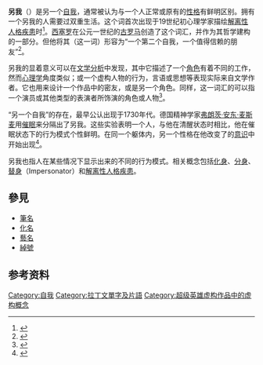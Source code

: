 '''另我'''（{{lang-la|Alter ego}}）是另一个[[自我|自我]]，通常被认为与一个人正常或原有的[[人格心理学|性格]]有鲜明区别。拥有一个另我的人需要过双重生活。这个词首次出现于19世纪初心理学家描绘[[解离性人格疾患|解离性人格疾患]]时<ref>{{cite book|title=Handbook of Psychology|author=Irving B. Weiner, Donald K.  Freedheim|year=2003|publisher=John Wiley and Sons|page=262|isbn=0-471-17669-9|url=http://books.google.com/books?id=ZNWkkLLCDKsC&pg=PA262|access-date=2014-07-27|archive-date=2016-05-01|archive-url=https://web.archive.org/web/20160501102459/https://books.google.com/books?id=ZNWkkLLCDKsC&pg=PA262|dead-url=no}}</ref>。[[西塞罗|西塞罗]]在公元一世纪的[[古罗马|古罗马]]创造了这个词汇，并作为其哲学建构的一部分。但他将其（这一词）形容为“一个第二个自我，一个值得信赖的朋友”<ref>{{cite web
 |url          = http://dictionary.reference.com/browse/alter+ego
 |title        = Alter Ego
 |last         = 
 |first        = 
 |year         = 2009
 |work         = Collins English Dictionary - Complete and Unabridged 10th Edition
 |publisher    = William Collins Sons & Co. Ltd.
 |accessdate   = 13 January 2013
 |archive-date = 2015-09-23
 |archive-url  = https://web.archive.org/web/20150923094227/http://dictionary.reference.com/browse/alter+ego
 |dead-url     = no
}}</ref>。

另我的显着意义可以在[[文学批评|文学分析]]中发现，其中它描述了一个[[角色|角色]]有着不同的工作，然而[[心理学|心理学]]角度类似；或一个虚构人物的行为，言语或思想等表现实际来自文学作者。它也用来设计一个作品中的密友，或是另一个角色。同样，这一词汇的可以指一个演员或其他类型的表演者所饰演的角色或人物<ref>{{cite book|title=Psychology and Performing Arts|author=Glenn Daniel Wilson|year=1991|publisher=Taylor & Francis|isbn=90-265-1119-1|url=http://books.google.com/books?id=3shEzj0wccgC&pg=PA272&dq=%22Alter+ego%22+psychology&as_brr=3&ei=PdbFRvHJM5SS7QKiu9zfDw&ie=ISO-8859-1&output=html&sig=n5bCN6TPZ1JNQGLzFv6EbVFt97g|access-date=2014-07-27|archive-date=2020-09-27|archive-url=https://web.archive.org/web/20200927235745/https://books.google.com/books?id=3shEzj0wccgC&pg=PA272&dq=%22Alter+ego%22+psychology&as_brr=3&ei=PdbFRvHJM5SS7QKiu9zfDw&ie=ISO-8859-1&output=html&sig=n5bCN6TPZ1JNQGLzFv6EbVFt97g|dead-url=no}}</ref>。

“另一个自我”的存在，最早公认出现于1730年代。德国精神学家[[弗朗茨·安东·麦斯麦|弗朗茨·安东·麦斯麦]]用[[催眠|催眠]]来分隔出了另我。这些实验表明一个人，与他在清醒状态时相比，他在催眠状态下的行为模式个性鲜明。在同一个躯体内，另一个性格在他改变了的[[意识|意识]]中开始出现<ref>{{cite book|last=Pedersen|first=David|title=Cameral Analysis: A Method of Treating the Psychoneuroses Using Hypnosis|year=1994|publisher=Routledge|location=London, U.K.|isbn=0-415-10424-6|page=20|url=http://books.google.com/books?id=U8GkPGW8KyYC&pg=PA20&lpg=PA20&dq=psychological+phenomenon+of+the+Alter+ego&source=bl&ots=aKpWumP3fC&sig=5WmIGuak_oc1jIHImJh_nn2-xNw&hl=en&sa=X&ei=9emWT93kCsGo2wWI5IXlDQ&redir_esc=y#v=onepage&q=psychological%20phenomenon%20of%20the%20Alter%20ego&f=false|access-date=2014-07-27|archive-date=2020-07-25|archive-url=https://web.archive.org/web/20200725043148/https://books.google.com/books?id=U8GkPGW8KyYC&pg=PA20&lpg=PA20&dq=psychological+phenomenon+of+the+Alter+ego&source=bl&ots=aKpWumP3fC&sig=5WmIGuak_oc1jIHImJh_nn2-xNw&hl=en&sa=X&ei=9emWT93kCsGo2wWI5IXlDQ&redir_esc=y#v=onepage&q=psychological%20phenomenon%20of%20the%20Alter%20ego&f=false|dead-url=no}}</ref>。

另我也指人在某些情况下显示出来的不同的行为模式。相关概念包括[[化身|化身]]、[[分身|分身]]、[[替身|替身]]（Impersonator）和[[解离性人格疾患|解离性人格疾患]]。

==參見==
*[[筆名|筆名]]
*[[化名|化名]]
*[[藝名|藝名]]
*[[綽號|綽號]]

==参考资料==
{{reflist}}

{{超级英雄虚构作品}}

[[Category:自我|Category:自我]]
[[Category:拉丁文單字及片語|Category:拉丁文單字及片語]]
[[Category:超级英雄虚构作品中的虚构概念|Category:超级英雄虚构作品中的虚构概念]]